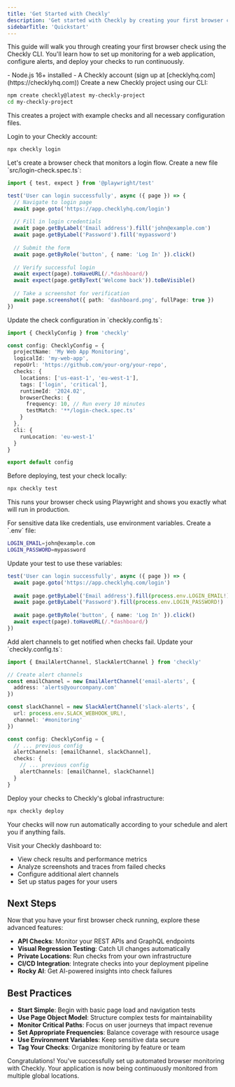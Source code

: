 ```yaml
---
title: 'Get Started with Checkly'
description: 'Get started with Checkly by creating your first browser check'
sidebarTitle: 'Quickstart'
---
```


This  guide will walk you through creating your first browser check using the Checkly CLI. You'll learn how to set up monitoring for a web application, configure alerts, and deploy your checks to run continuously.

<Accordion title="Prerequisites">
- Node.js 16+ installed
- A Checkly account (sign up at [checklyhq.com](https://checklyhq.com))
</Accordion>

<Steps>
<Step title="Install and Setup">
Create a new Checkly project using our CLI:

```bash
npm create checkly@latest my-checkly-project
cd my-checkly-project
```

This creates a project with example checks and all necessary configuration files.

Login to your Checkly account:

```bash
npx checkly login
```
</Step>

<Step title="Create Your First Browser Check">
Let's create a browser check that monitors a login flow. Create a new file `src/login-check.spec.ts`:

```typescript
import { test, expect } from '@playwright/test'

test('User can login successfully', async ({ page }) => {
  // Navigate to login page
  await page.goto('https://app.checklyhq.com/login')
  
  // Fill in login credentials
  await page.getByLabel('Email address').fill('john@example.com')
  await page.getByLabel('Password').fill('mypassword')
  
  // Submit the form
  await page.getByRole('button', { name: 'Log In' }).click()
  
  // Verify successful login
  await expect(page).toHaveURL(/.*dashboard/)
  await expect(page.getByText('Welcome back')).toBeVisible()
  
  // Take a screenshot for verification
  await page.screenshot({ path: 'dashboard.png', fullPage: true })
})
```
</Step>

<Step title="Configure Your Check">
Update the check configuration in `checkly.config.ts`:

```typescript
import { ChecklyConfig } from 'checkly'

const config: ChecklyConfig = {
  projectName: 'My Web App Monitoring',
  logicalId: 'my-web-app',
  repoUrl: 'https://github.com/your-org/your-repo',
  checks: {
    locations: ['us-east-1', 'eu-west-1'],
    tags: ['login', 'critical'],
    runtimeId: '2024.02',
    browserChecks: {
      frequency: 10, // Run every 10 minutes
      testMatch: '**/login-check.spec.ts'
    }
  },
  cli: {
    runLocation: 'eu-west-1'
  }
}

export default config
```
</Step>

<Step title="Test Locally">
Before deploying, test your check locally:

```bash
npx checkly test
```

This runs your browser check using Playwright and shows you exactly what will run in production.
</Step>

<Step title="Add Environment Variables">
For sensitive data like credentials, use environment variables. Create a `.env` file:

```bash
LOGIN_EMAIL=john@example.com
LOGIN_PASSWORD=mypassword
```

Update your test to use these variables:

```typescript
test('User can login successfully', async ({ page }) => {
  await page.goto('https://app.checklyhq.com/login')
  
  await page.getByLabel('Email address').fill(process.env.LOGIN_EMAIL!)
  await page.getByLabel('Password').fill(process.env.LOGIN_PASSWORD!)
  
  await page.getByRole('button', { name: 'Log In' }).click()
  await expect(page).toHaveURL(/.*dashboard/)
})
```
</Step>

<Step title="Configure Alerts">
Add alert channels to get notified when checks fail. Update your `checkly.config.ts`:

```typescript
import { EmailAlertChannel, SlackAlertChannel } from 'checkly'

// Create alert channels
const emailChannel = new EmailAlertChannel('email-alerts', {
  address: 'alerts@yourcompany.com'
})

const slackChannel = new SlackAlertChannel('slack-alerts', {
  url: process.env.SLACK_WEBHOOK_URL!,
  channel: '#monitoring'
})

const config: ChecklyConfig = {
  // ... previous config
  alertChannels: [emailChannel, slackChannel],
  checks: {
    // ... previous config
    alertChannels: [emailChannel, slackChannel]
  }
}
```
</Step>

<Step title="Deploy Your Checks">
Deploy your checks to Checkly's global infrastructure:

```bash
npx checkly deploy
```

Your checks will now run automatically according to your schedule and alert you if anything fails.
</Step>

<Step title="Monitor and Iterate">
Visit your Checkly dashboard to:

- View check results and performance metrics
- Analyze screenshots and traces from failed checks
- Configure additional alert channels
- Set up status pages for your users
</Step>
</Steps>

## Next Steps

Now that you have your first browser check running, explore these advanced features:

- **API Checks**: Monitor your REST APIs and GraphQL endpoints
- **Visual Regression Testing**: Catch UI changes automatically
- **Private Locations**: Run checks from your own infrastructure
- **CI/CD Integration**: Integrate checks into your deployment pipeline
- **Rocky AI**: Get AI-powered insights into check failures

## Best Practices

- **Start Simple**: Begin with basic page load and navigation tests
- **Use Page Object Model**: Structure complex tests for maintainability
- **Monitor Critical Paths**: Focus on user journeys that impact revenue
- **Set Appropriate Frequencies**: Balance coverage with resource usage
- **Use Environment Variables**: Keep sensitive data secure
- **Tag Your Checks**: Organize monitoring by feature or team

Congratulations! You've successfully set up automated browser monitoring with Checkly. Your application is now being continuously monitored from multiple global locations.